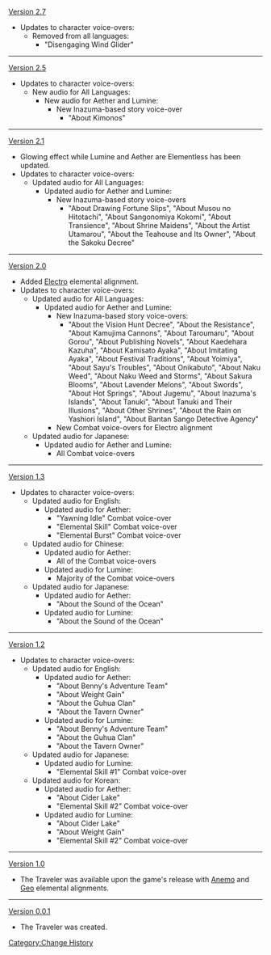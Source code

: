 [[Version 2.7]]
*Updates to character voice-overs:
**Removed from all languages:
***"Disengaging Wind Glider"
----
[[Version 2.5]]
*Updates to character voice-overs:
**New audio for All Languages:
***New audio for Aether and Lumine:
****New Inazuma-based story voice-over
*****"About Kimonos"
----
[[Version 2.1]]
*Glowing effect while Lumine and Aether are Elementless has been updated.
*Updates to character voice-overs:
**Updated audio for All Languages:
***Updated audio for Aether and Lumine:
****New Inazuma-based story voice-overs
*****"About Drawing Fortune Slips", "About Musou no Hitotachi", "About Sangonomiya Kokomi", "About Transience", "About Shrine Maidens", "About the Artist Utamarou", "About the Teahouse and Its Owner", "About the Sakoku Decree"
----
[[Version 2.0]]
*Added {{element|Electro|20}} [[Electro]] elemental alignment.
*Updates to character voice-overs:
**Updated audio for All Languages:
***Updated audio for Aether and Lumine:
****New Inazuma-based story voice-overs:
*****"About the Vision Hunt Decree", "About the Resistance", "About Kamujima Cannons", "About Taroumaru", "About Gorou", "About Publishing Novels", "About Kaedehara Kazuha", "About Kamisato Ayaka", "About Imitating Ayaka", "About Festival Traditions", "About Yoimiya", "About Sayu's Troubles", "About Onikabuto", "About Naku Weed", "About Naku Weed and Storms", "About Sakura Blooms", "About Lavender Melons", "About Swords", "About Hot Springs", "About Jugemu", "About Inazuma's Islands", "About Tanuki", "About Tanuki and Their Illusions", "About Other Shrines", "About the Rain on Yashiori Island", "About Bantan Sango Detective Agency"
****New Combat voice-overs for Electro alignment
**Updated audio for Japanese:
***Updated audio for Aether and Lumine:
****All Combat voice-overs
----
[[Version 1.3]]
*Updates to character voice-overs:
**Updated audio for English:
***Updated audio for Aether:
****"Yawning Idle" Combat voice-over
****"Elemental Skill" Combat voice-over
****"Elemental Burst" Combat voice-over
**Updated audio for Chinese:
***Updated audio for Aether:
****All of the Combat voice-overs
***Updated audio for Lumine:
****Majority of the Combat voice-overs
**Updated audio for Japanese:
***Updated audio for Aether:
****"About the Sound of the Ocean"
***Updated audio for Lumine:
****"About the Sound of the Ocean"
----
[[Version 1.2]]
*Updates to character voice-overs:
**Updated audio for English:
***Updated audio for Aether:
****"About Benny's Adventure Team"
****"About Weight Gain"
****"About the Guhua Clan"
****"About the Tavern Owner"
***Updated audio for Lumine:
****"About Benny's Adventure Team"
****"About the Guhua Clan"
****"About the Tavern Owner"
**Updated audio for Japanese:
***Updated audio for Lumine:
****"Elemental Skill #1" Combat voice-over
**Updated audio for Korean:
***Updated audio for Aether:
****"About Cider Lake"
****"Elemental Skill #2" Combat voice-over
***Updated audio for Lumine:
****"About Cider Lake"
****"About Weight Gain"
****"Elemental Skill #2" Combat voice-over
----
[[Version 1.0]]
*The Traveler was available upon the game's release with {{element|Anemo|20}} [[Anemo]] and {{element|Geo|20}} [[Geo]] elemental alignments.
<noinclude>[[Category:Change History]]</noinclude>
----
[[Version 0.0.1]]
*The Traveler was created.